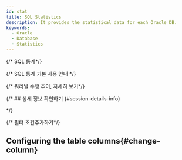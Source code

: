 ```yaml
---
id: stat
title: SQL Statistics
description: It provides the statistical data for each Oracle DB.
keywords:
  - Oracle
  - Database
  - Statistics
---
```



<V2Note product="Oracle" />

{/* SQL 통계*/}

<Dbstatsqldesc />

{/* SQL 통계 기본 사용 안내 */}

<Dbstatsqlbasic />

{/* 쿼리별 수행 추이, 자세히 보기*/}

<Dbstatsqlviewquery />


<Dbstatsqlviewquerydetailssummary />


<Dbproductsqlstatquerydetails />

{/* ## 상세 정보 확인하기 {#session-details-info}


<Dbstatsqldetails /> */}

{/* 필터 조건추가하기*/}

<Dbsqlfilter />

## Configuring the table columns{#change-column}


<Dbv2dataeditcolumn />
